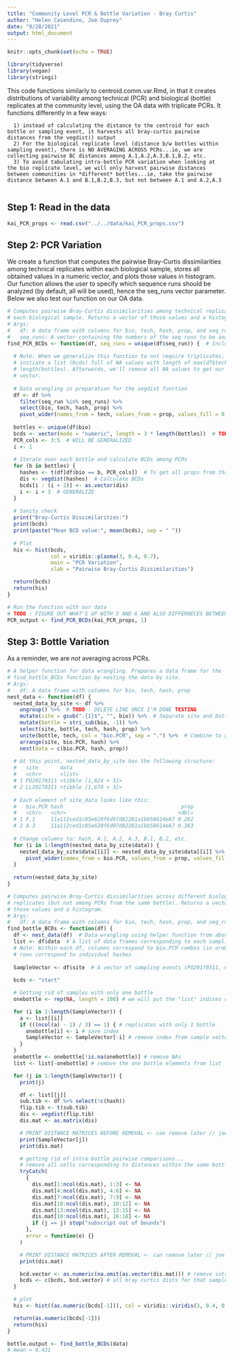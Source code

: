 ```yaml
---
title: "Community Level PCR & Bottle Variation - Bray Curtis"
author: "Helen Casendino, Joe Duprey"
date: "9/28/2021"
output: html_document
---
```

  
```r
knitr::opts_chunk$set(echo = TRUE)
```

```r
library(tidyverse)
library(vegan)
library(stringi)
```

This code functions similarly to centroid.comm.var.Rmd, in that it creates distributions of variability among technical (PCR) and biological (bottle) replicates at the community level, using the OA data with triplicate PCRs. It functions differently in a few ways: 
     
      1) instead of calculating the distance to the centroid for each bottle or sampling event, it harvests all bray-curtis pairwise distances from the vegdist() output
      2) For the biological replicate level (distance b/w bottles within sampling event), there is NO AVERAGING ACROSS PCRs...ie, we are collecting pairwise BC distances among A.1,A.2,A.3,B.1,B.2, etc.
      3) To avoid tabulating intra-bottle PCR variation when looking at the bio replicate level, we will only harvest pairwise distances between communities in *different* bottles...ie, take the pairwise distance between A.1 and B.1,B.2,B.3, but not between A.1 and A.2,A.3
      
## Step 1: Read in the data

```r
kai_PCR_props <- read.csv("../../data/kai_PCR_props.csv")
```
      
## Step 2: PCR Variation

We create a function that computes the pairwise Bray-Curtis dissimilarities among technical replicates within each biological sample, stores all obtained values in a numeric vector, and plots those values in histogram. Our function allows the user to specify which sequence runs should be analyzed (by default, all will be used), hence the seq_runs vector parameter. Below we also test our function on our OA data.

```r
# Computes pairwise Bray-Curtis dissimilarities among technical replicates from 
# each biological sample. Returns a vector of those values and a histogram.
# Args:
#   df: A data frame with columns for bio, tech, hash, prop, and seq_run.
#   seq_runs: A vector containing the numbers of the seq runs to be analyzed.
find_PCR_BCDs <- function(df, seq_runs = unique(df$seq_run)) {  # Includes all seq runs by default
  
  # Note: When we generalize this function to not require triplicates, we will
  # initiate a list (bcds) full of NA values with length of max(df$tech) times
  # length(bottles). Afterwards, we'll remove all NA values to get our desired
  # vector.
  
  # Data wrangling in preparation for the vegdist function
  df <- df %>% 
    filter(seq_run %in% seq_runs) %>% 
    select(bio, tech, hash, prop) %>%
    pivot_wider(names_from = tech, values_from = prop, values_fill = 0)
  
  bottles <- unique(df$bio)
  bcds <- vector(mode = "numeric", length = 3 * length(bottles))  # TODO (KAI): GENERALIZE
  PCR_cols <- 3:5  # WILL BE GENERALIZED
  i <- 1
  
  # Iterate over each bottle and calculate BCDs among PCRs
  for (b in bottles) {
    hashes <- t(df[df$bio == b, PCR_cols])  # To get all props from that one bottle
    dis <- vegdist(hashes)  # Calculate BCDs
    bcds[i : (i + 2)] <- as.vector(dis)
    i <- i + 3  # GENERALIZE
  }
  
  # Sanity check
  print("Bray-Curtis Dissimilarities:")
  print(bcds)
  print(paste("Mean BCD value:", mean(bcds), sep = " "))
  
  # Plot
  his <- hist(bcds,
              col = viridis::plasma(3, 0.4, 0.7),
              main = "PCR Variation",
              xlab = "Pairwise Bray-Curtis Dissimilarities")

  return(bcds)
  return(his)
}

# Run the function with our data
# TODO : FIGURE OUT WHAT'S UP WITH 5 AND 6 AND ALSO DIFFERNECES BETWEEN SEQ RUNS
PCR_output <- find_PCR_BCDs(kai_PCR_props, 1)
```

## Step 3: Bottle Variation

As a reminder, we are *not* averaging across PCRs.

```r
# A helper function for data wrangling. Prepares a data frame for the
# find_bottle_BCDs function by nesting the data by site.
# Args:
#   df: A data frame with columns for bio, tech, hash, prop
nest_data <- function(df) {
  nested_data_by_site <- df %>% 
    ungroup() %>%  # TODO : DELETE LINE ONCE I'M DONE TESTING
    mutate(site = gsub(".{1}$", "", bio)) %>%  # Separate site and bottle info from each other
    mutate(bottle = stri_sub(bio, -1)) %>% 
    select(site, bottle, tech, hash, prop) %>% 
    unite(bottle, tech, col = "bio.PCR", sep = ".") %>%  # Combine to get A.1, A.2, etc.
    arrange(site, bio.PCR, hash) %>% 
    nest(data = c(bio.PCR, hash, prop))
  
  # At this point, nested_data_by_site has the following structure:
  #   site       data           
  #   <chr>      <list>              
  # 1 PO20170311 <tibble [1,824 × 3]>
  # 2 LL20170311 <tibble [1,670 × 3]>  
  
  # Each element of site_data looks like this:
  #   bio.PCR hash                                      prop
  #   <chr>   <chr>                                    <dbl>
  # 1 F.1     11a112ced1c85e620f6d97d82281a1bb58614e67 0.262
  # 2 A.3     11a112ced1c85e620f6d97d82281a1bb58614e67 0.363
  
  # Change columns to: hash, A.1, A.2, A.3, B.1, B.2, etc.
  for (i in 1:length(nested_data_by_site$data)) {
    nested_data_by_site$data[[i]] <- nested_data_by_site$data[[i]] %>%
      pivot_wider(names_from = bio.PCR, values_from = prop, values_fill = 0)
  }
  
  return(nested_data_by_site)
}
```


```r
# Computes pairwise Bray-Curtis dissimilarities across different biological
# replicates (but not among PCRs from the same bottle). Returns a vector of
# those values and a histogram.
# Args:
#   df: A data frame with columns for bio, tech, hash, prop, and seq_run.
find_bottle_BCDs <- function(df) {
  df <- nest_data(df)  # Data wrangling using helper function from above
  list <- df$data  # A list of data frames corresponding to each sampling event
  # Note: Within each df, columns correspond to bio.PCR combos (in order!) and
  # rows correspond to individual hashes
  
  SampleVector <- df$site  # A vector of sampling events (PO20170311, etc)
  
  bcds <- "start"

  # Getting rid of samples with only one bottle
  onebottle <- rep(NA, length = 100) # we will put the "list" indices of replicates with only one bottle here

  for (i in 1:length(SampleVector)) {
    a <- list[[i]]
    if (((ncol(a) - 1) / 3) == 1) { # replicates with only 1 bottle
      onebottle[i] <- i # save index
      SampleVector <- SampleVector[-i] # remove index from sample vector
    }
  }
  onebottle <- onebottle[!is.na(onebottle)] # remove NAs
  list <- list[-onebottle] # remove the one bottle elements from list

  for (j in 1:length(SampleVector)) {
    print(j)

    df <- list[[j]]
    sub.tib <- df %>% select(!c(hash))
    flip.tib <- t(sub.tib)
    dis <- vegdist(flip.tib)
    dis.mat <- as.matrix(dis)

    # PRINT DISTANCE MATRICES BEFORE REMOVAL <- can remove later // joe getting up to speed
    print(SampleVector[j])
    print(dis.mat)

    # getting rid of intra-bottle pairwise comparisons...
    # remove all cells corresponding to distances within the same bottle
    tryCatch(
      {
        dis.mat[1:ncol(dis.mat), 1:3] <- NA
        dis.mat[4:ncol(dis.mat), 4:6] <- NA
        dis.mat[7:ncol(dis.mat), 7:9] <- NA
        dis.mat[10:ncol(dis.mat), 10:12] <- NA
        dis.mat[13:ncol(dis.mat), 13:15] <- NA
        dis.mat[16:ncol(dis.mat), 16:18] <- NA
        if (j == j) stop("subscript out of bounds")
      },
      error = function(e) {}
    )

    # PRINT DISTANCE MATRICES AFTER REMOVAL <- can remove later // joe getting up to speed
    print(dis.mat)

    bcd.vector <- as.numeric(na.omit(as.vector(dis.mat))) # remove intra-bottle comparisons
    bcds <- c(bcds, bcd.vector) # all bray curtis dists for that sample
  }

  # plot
  his <- hist((as.numeric(bcds[-1])), col = viridis::viridis(3, 0.4, 0.7), main = "Bottle Variation", xlab = "Bray-Curtis Pairwise Distances")

  return(as.numeric(bcds[-1]))
  return(his)
}

bottle.output <- find_bottle_BCDs(data)
# mean = 0.431
```

      
